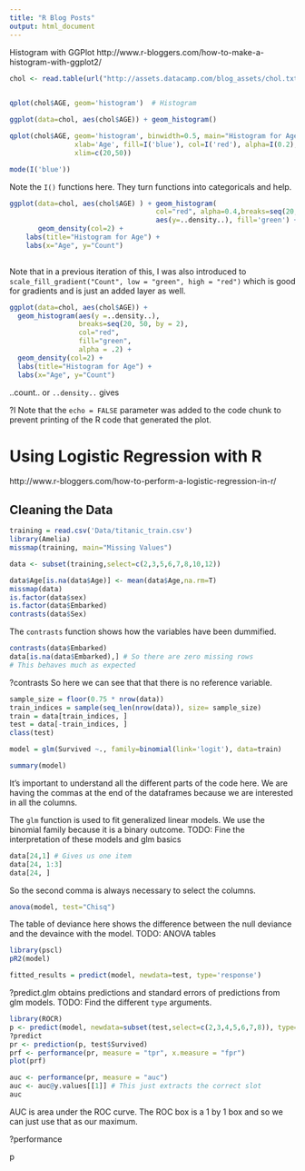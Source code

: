 ```yaml
---
title: "R Blog Posts"
output: html_document
---
```


Histogram with GGPlot
http://www.r-bloggers.com/how-to-make-a-histogram-with-ggplot2/
```r
chol <- read.table(url("http://assets.datacamp.com/blog_assets/chol.txt"), header = TRUE)
                       
```


```r
qplot(chol$AGE, geom='histogram')  # Histogram  
```

```r
ggplot(data=chol, aes(chol$AGE)) + geom_histogram()
```

```r
qplot(chol$AGE, geom='histogram', binwidth=0.5, main="Histogram for Age",
                xlab='Age', fill=I('blue'), col=I('red'), alpha=I(0.2),
                xlim=c(20,50))

mode(I('blue'))
```
                
Note the `I()` functions here. They turn functions into categoricals and help. 

```r
ggplot(data=chol, aes(chol$AGE) ) + geom_histogram(
                                    col="red", alpha=0.4,breaks=seq(20,50, by=2), 
                                    aes(y=..density..), fill='green') +
       geom_density(col=2) + 
    labs(title="Histogram for Age") +
    labs(x="Age", y="Count")
      
```
Note that in a previous iteration of this, I was also introduced to `scale_fill_gradient("Count", low = "green", high = "red")` which is good for gradients and is just an added layer as well.


```r
ggplot(data=chol, aes(chol$AGE)) + 
  geom_histogram(aes(y =..density..), 
                 breaks=seq(20, 50, by = 2), 
                 col="red", 
                 fill="green", 
                 alpha = .2) + 
  geom_density(col=2) + 
  labs(title="Histogram for Age") +
  labs(x="Age", y="Count")

```


..count.. or `..density..` gives 

?I
Note that the `echo = FALSE` parameter was added to the code chunk to prevent printing of the R code that generated the plot.

# Using Logistic Regression with R
http://www.r-bloggers.com/how-to-perform-a-logistic-regression-in-r/

## Cleaning the Data

```r
training = read.csv('Data/titanic_train.csv')
library(Amelia)
missmap(training, main="Missing Values")
```

```r
data <- subset(training,select=c(2,3,5,6,7,8,10,12))
```

```r
data$Age[is.na(data$Age)] <- mean(data$Age,na.rm=T)
missmap(data)
is.factor(data$sex)
is.factor(data$Embarked)
contrasts(data$Sex)

```
The `contrasts` function shows how the variables have been dummified. 

```r
contrasts(data$Embarked)
data[is.na(data$Embarked),] # So there are zero missing rows
# This behaves much as expected

```
?contrasts
So here we can see that that there is no reference variable. 

```r
sample_size = floor(0.75 * nrow(data))
train_indices = sample(seq_len(nrow(data)), size= sample_size)
train = data[train_indices, ]
test = data[-train_indices, ]
class(test)

model = glm(Survived ~., family=binomial(link='logit'), data=train)

summary(model)
```

It's important to understand all the different parts of the code here. We are having the commas at the end of the dataframes because we are interested in all the columns. 

The `glm` function is used to fit generalized linear models. We use the binomial family because it is a binary outcome.  TODO: Fine the interpretation of these models and glm basics


```r
data[24,1] # Gives us one item
data[24, 1:3]
data[24, ]
```

So the second comma is always necessary to select the columns.

```r
anova(model, test="Chisq")

```
The table of deviance here shows the difference between the null deviance and the devaince with the model. TODO: ANOVA tables

```r
library(pscl)
pR2(model)

fitted_results = predict(model, newdata=test, type='response')


```
?predict.glm obtains predictions and standard errors of predictions from glm models. TODO: Find the different `type` arguments. 

```r
library(ROCR)
p <- predict(model, newdata=subset(test,select=c(2,3,4,5,6,7,8)), type="response")
?predict
pr <- prediction(p, test$Survived)
prf <- performance(pr, measure = "tpr", x.measure = "fpr")
plot(prf)

auc <- performance(pr, measure = "auc")
auc <- auc@y.values[[1]] # This just extracts the correct slot
auc
```
AUC is area under the ROC curve. The ROC box is a 1 by 1 box and so we can just use that as our maximum.

?performance

p

